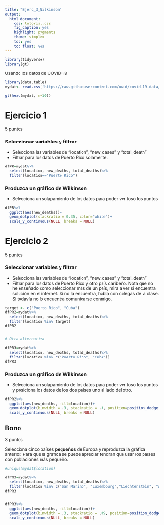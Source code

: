 ```yaml
---
title: "Ejerc_3_Wilkinson"
output:
  html_document:
    css: tutorial.css
    fig_caption: yes
    highlight: pygments
    theme: simplex
    toc: yes
    toc_float: yes
---
```


```r
library(tidyverse)
library(gt)
```



Usando los datos de COVID-19

```r
library(data.table)
mydat<- read.csv('https://raw.githubusercontent.com/owid/covid-19-data/master/public/data/owid-covid-data.csv')

gt(head(mydat, n=10))
```

# Ejercicio 1
5 puntos


### Seleccionar variables y filtrar 

 - Selecciona las variables de "location", "new_cases" y "total_death" 
 - Filtrar para los datos de Puerto Rico solamente. 


```r
dfPR=mydat%>%
  select(location, new_deaths, total_deaths)%>%
  filter(location=="Puerto Rico")
```

###  Produzca un gráfico de Wilkinson

 - Selecciona un solapamiento de los datos para poder ver toso los puntos

```r
dfPR%>%
  ggplot(aes(new_deaths))+
  geom_dotplot(stackratio = 0.35, color="white")+
  scale_y_continuous(NULL, breaks = NULL)
```


# Ejercicio 2 
5 puntos


### Seleccionar variables y filtrar 

 - Selecciona las variables de "location", "new_cases" y "total_death" 
 - Filtrar para los datos de Puerto Rico y otro país caribeño. Nota que no he enseñado como seleccionar más de un país, mira a ver si encuentra solución en el internet. Si no la encuentra, habla con colegas de la clase. Si todavía no lo encuentra comunicarse conmigo.       
 
 
 
 
```r

target <- c("Puerto Rico", "Cuba")
dfPR2=mydat%>%
  select(location, new_deaths, total_deaths)%>%
  filter(location %in% target)
dfPR2


# Otra alternativa

dfPR3=mydat%>%
  select(location, new_deaths, total_deaths)%>%
  filter(location %in% c("Puerto Rico", "Cuba"))
dfPR3


```

###  Produzca un gráfico de Wilkinson

 - Selecciona un solapamiento de los datos para poder ver toso los puntos y posiciona los datos de los dos países uno al lado del otro. 


```r
dfPR2%>%
  ggplot(aes(new_deaths, fill=location))+
  geom_dotplot(binwidth = .3, stackratio = .3, position=position_dodge(width = .7))+
  scale_y_continuous(NULL, breaks = NULL)
```


## Bono  
3 puntos

Selecciona cinco países **pequeños** de Europa y reproduzca la gráfica anterior. Para que la gráfica se puede apreciar tendrán que usar los países con poblaciones más pequeño. 


```r
#unique(mydat$location)

dfPR3=mydat%>%
  select(location, new_deaths, total_deaths)%>%
  filter(location %in% c("San Marino", "Luxembourg","Liechtenstein", "Andorra", "Slovenia" ))
dfPR3


dfPR3%>%
  ggplot(aes(new_deaths, fill=location))+
  geom_dotplot(binwidth = .3, stackratio = .09, position=position_dodge(width = .7))+
  scale_y_continuous(NULL, breaks = NULL)
```



